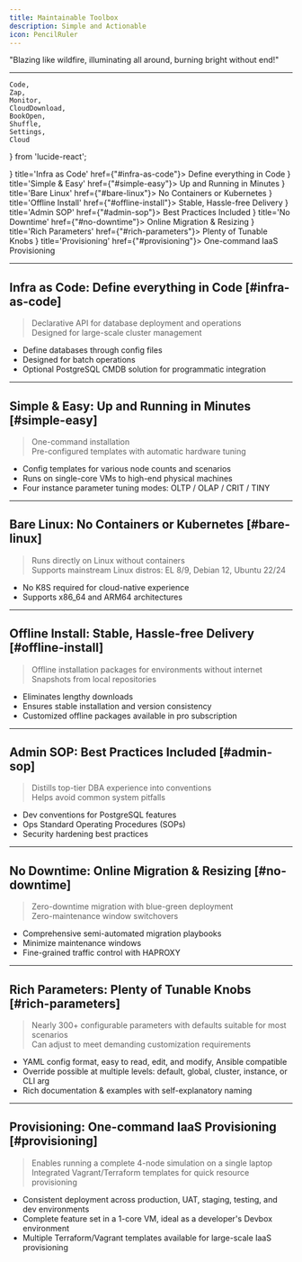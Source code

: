 ```yaml
---
title: Maintainable Toolbox
description: Simple and Actionable
icon: PencilRuler
---
```



<Banner variant="rainbow">"Blazing like wildfire, illuminating all around, burning bright without end!"</Banner>

--------

    Code,
    Zap,
    Monitor,
    CloudDownload,
    BookOpen,
    Shuffle,
    Settings,
    Cloud
} from 'lucide-react';

<Cards>
    <Card icon={<Code className="text-blue-600"/>} title='Infra as Code' href={"#infra-as-code"}>
        Define everything in Code
    </Card>
    <Card icon={<Zap className="text-green-600"/>} title='Simple & Easy' href={"#simple-easy"}>
        Up and Running in Minutes
    </Card>
    <Card icon={<Monitor className="text-purple-600"/>} title='Bare Linux' href={"#bare-linux"}>
        No Containers or Kubernetes
    </Card>
    <Card icon={<CloudDownload className="text-orange-600"/>} title='Offline Install' href={"#offline-install"}>
        Stable, Hassle-free Delivery
    </Card>
    <Card icon={<BookOpen className="text-cyan-600"/>} title='Admin SOP' href={"#admin-sop"}>
        Best Practices Included
    </Card>
    <Card icon={<Shuffle className="text-red-600"/>} title='No Downtime' href={"#no-downtime"}>
        Online Migration & Resizing
    </Card>
    <Card icon={<Settings className="text-violet-600"/>} title='Rich Parameters' href={"#rich-parameters"}>
        Plenty of Tunable Knobs
    </Card>
    <Card icon={<Cloud className="text-amber-600"/>} title='Provisioning' href={"#provisioning"}>
        One-command IaaS Provisioning
    </Card>
</Cards>

--------

## Infra as Code: Define everything in Code [#infra-as-code]

> Declarative API for database deployment and operations\
> Designed for large-scale cluster management

- Define databases through config files
- Designed for batch operations
- Optional PostgreSQL CMDB solution for programmatic integration

--------

## Simple & Easy: Up and Running in Minutes [#simple-easy]

> One-command installation\
> Pre-configured templates with automatic hardware tuning

- Config templates for various node counts and scenarios
- Runs on single-core VMs to high-end physical machines
- Four instance parameter tuning modes: OLTP / OLAP / CRIT / TINY

--------

## Bare Linux: No Containers or Kubernetes [#bare-linux]

> Runs directly on Linux without containers\
> Supports mainstream Linux distros: EL 8/9, Debian 12, Ubuntu 22/24

- No K8S required for cloud-native experience
- Supports x86_64 and ARM64 architectures

--------

## Offline Install: Stable, Hassle-free Delivery [#offline-install]

> Offline installation packages for environments without internet\
> Snapshots from local repositories

- Eliminates lengthy downloads
- Ensures stable installation and version consistency
- Customized offline packages available in pro subscription

--------

## Admin SOP: Best Practices Included [#admin-sop]

> Distills top-tier DBA experience into conventions\
> Helps avoid common system pitfalls

- Dev conventions for PostgreSQL features
- Ops Standard Operating Procedures (SOPs)
- Security hardening best practices

--------

## No Downtime: Online Migration & Resizing [#no-downtime]

> Zero-downtime migration with blue-green deployment\
> Zero-maintenance window switchovers

- Comprehensive semi-automated migration playbooks
- Minimize maintenance windows
- Fine-grained traffic control with HAPROXY

--------

## Rich Parameters: Plenty of Tunable Knobs [#rich-parameters]

> Nearly 300+ configurable parameters with defaults suitable for most scenarios\
> Can adjust to meet demanding customization requirements

- YAML config format, easy to read, edit, and modify, Ansible compatible
- Override possible at multiple levels: default, global, cluster, instance, or CLI arg
- Rich documentation & examples with self-explanatory naming

--------

## Provisioning: One-command IaaS Provisioning [#provisioning]

> Enables running a complete 4-node simulation on a single laptop\
> Integrated Vagrant/Terraform templates for quick resource provisioning

- Consistent deployment across production, UAT, staging, testing, and dev environments
- Complete feature set in a 1-core VM, ideal as a developer's Devbox environment
- Multiple Terraform/Vagrant templates available for large-scale IaaS provisioning